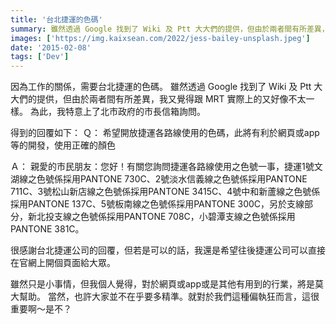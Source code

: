 ```yaml
---
title: '台北捷運的色碼'
summary: 雖然透過 Google 找到了 Wiki 及 Ptt 大大們的提供，但由於兩者間有所差異，我又覺得跟 MRT 實際上的又好像不太一樣。為此，我特意上了北市政府的市長信箱詢問。
images: ['https://img.kaixsean.com/2022/jess-bailey-unsplash.jpeg']
date: '2015-02-08'
tags: ['Dev']
---
```


因為工作的關係，需要台北捷運的色碼。
雖然透過 Google 找到了 Wiki 及 Ptt 大大們的提供，但由於兩者間有所差異，我又覺得跟 MRT 實際上的又好像不太一樣。
為此，我特意上了北市政府的市長信箱詢問。

得到的回覆如下：
Ｑ：
希望開放捷運各路線使用的色碼，此將有利於網頁或app等的開發，使用正確的顏色

Ａ：
親愛的市民朋友：您好！有關您詢問捷運各路線使用之色號一事，捷運1號文湖線之色號係採用PANTONE 730C、2號淡水信義線之色號係採用PANTONE 711C、3號松山新店線之色號係採用PANTONE 3415C、4號中和新蘆線之色號係採用PANTONE 137C、5號板南線之色號係採用PANTONE 300C，另於支線部分，新北投支線之色號係採用PANTONE 708C，小碧潭支線之色號係採用PANTONE 381C。

很感謝台北捷運公司的回覆，但若是可以的話，我還是希望往後捷運公司可以直接在官網上開個頁面給大眾。

雖然只是小事情，但我個人覺得，對於網頁或app或是其他有用到的行業，將是莫大幫助。
當然，也許大家並不在乎要多精準。就對於我們這種偏執狂而言，這很重要啊～是不？

